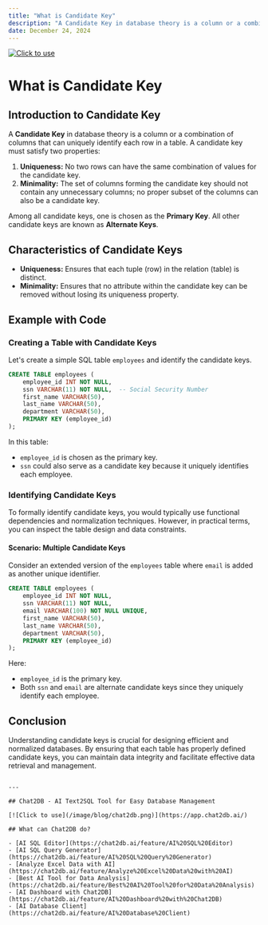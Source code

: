```yaml
---
title: "What is Candidate Key"
description: "A Candidate Key in database theory is a column or a combination of columns that can uniquely identify each row in a table."
date: December 24, 2024
---
```

[![Click to use](/image/blog/bg/chat2db1.png)](https://app.chat2db.ai/)
# What is Candidate Key

## Introduction to Candidate Key

A **Candidate Key** in database theory is a column or a combination of columns that can uniquely identify each row in a table. A candidate key must satisfy two properties:

1. **Uniqueness:** No two rows can have the same combination of values for the candidate key.
2. **Minimality:** The set of columns forming the candidate key should not contain any unnecessary columns; no proper subset of the columns can also be a candidate key.

Among all candidate keys, one is chosen as the **Primary Key**. All other candidate keys are known as **Alternate Keys**.

## Characteristics of Candidate Keys

- **Uniqueness:** Ensures that each tuple (row) in the relation (table) is distinct.
- **Minimality:** Ensures that no attribute within the candidate key can be removed without losing its uniqueness property.

## Example with Code

### Creating a Table with Candidate Keys

Let's create a simple SQL table `employees` and identify the candidate keys.

```sql
CREATE TABLE employees (
    employee_id INT NOT NULL,
    ssn VARCHAR(11) NOT NULL,  -- Social Security Number
    first_name VARCHAR(50),
    last_name VARCHAR(50),
    department VARCHAR(50),
    PRIMARY KEY (employee_id)
);
```

In this table:
- `employee_id` is chosen as the primary key.
- `ssn` could also serve as a candidate key because it uniquely identifies each employee.

### Identifying Candidate Keys

To formally identify candidate keys, you would typically use functional dependencies and normalization techniques. However, in practical terms, you can inspect the table design and data constraints.

#### Scenario: Multiple Candidate Keys

Consider an extended version of the `employees` table where `email` is added as another unique identifier.

```sql
CREATE TABLE employees (
    employee_id INT NOT NULL,
    ssn VARCHAR(11) NOT NULL,
    email VARCHAR(100) NOT NULL UNIQUE,
    first_name VARCHAR(50),
    last_name VARCHAR(50),
    department VARCHAR(50),
    PRIMARY KEY (employee_id)
);
```

Here:
- `employee_id` is the primary key.
- Both `ssn` and `email` are alternate candidate keys since they uniquely identify each employee.

## Conclusion

Understanding candidate keys is crucial for designing efficient and normalized databases. By ensuring that each table has properly defined candidate keys, you can maintain data integrity and facilitate effective data retrieval and management.
```

---

## Chat2DB - AI Text2SQL Tool for Easy Database Management

[![Click to use](/image/blog/chat2db.png)](https://app.chat2db.ai/)

## What can Chat2DB do?

- [AI SQL Editor](https://chat2db.ai/feature/AI%20SQL%20Editor)
- [AI SQL Query Generator](https://chat2db.ai/feature/AI%20SQL%20Query%20Generator)
- [Analyze Excel Data with AI](https://chat2db.ai/feature/Analyze%20Excel%20Data%20with%20AI)
- [Best AI Tool for Data Analysis](https://chat2db.ai/feature/Best%20AI%20Tool%20for%20Data%20Analysis)
- [AI Dashboard with Chat2DB](https://chat2db.ai/feature/AI%20Dashboard%20with%20Chat2DB)
- [AI Database Client](https://chat2db.ai/feature/AI%20Database%20Client)

